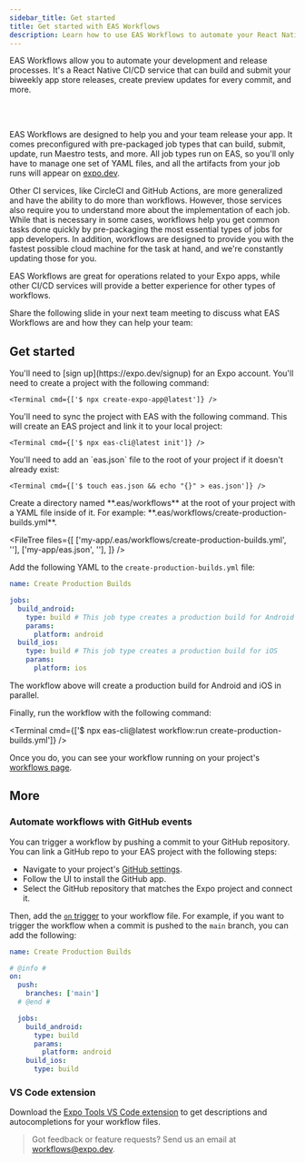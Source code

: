 ```yaml
---
sidebar_title: Get started
title: Get started with EAS Workflows
description: Learn how to use EAS Workflows to automate your React Native CI/CD development and release processes.
---
```



EAS Workflows allow you to automate your development and release processes. It's a React Native CI/CD service that can build and submit your biweekly app store releases, create preview updates for every commit, and more.

<VideoBoxLink
  videoId="OJ2u9tQCpr4"
  title="Watch: Get Started with EAS Workflows"
  description="Learn how to automate some of the most common processes that every app development team must tackle: creating development builds, publishing preview updates, and deploying to production."
/>

<br />
<br />

<Collapsible summary="How do workflows compare to other CI services?">

EAS Workflows are designed to help you and your team release your app. It comes preconfigured with pre-packaged job types that can build, submit, update, run Maestro tests, and more. All job types run on EAS, so you'll only have to manage one set of YAML files, and all the artifacts from your job runs will appear on [expo.dev](https://expo.dev/).

Other CI services, like CircleCI and GitHub Actions, are more generalized and have the ability to do more than workflows. However, those services also require you to understand more about the implementation of each job. While that is necessary in some cases, workflows help you get common tasks done quickly by pre-packaging the most essential types of jobs for app developers. In addition, workflows are designed to provide you with the fastest possible cloud machine for the task at hand, and we're constantly updating those for you.

EAS Workflows are great for operations related to your Expo apps, while other CI/CD services will provide a better experience for other types of workflows.

</Collapsible>

<Collapsible summary="Considering Workflows? Share the following slide in your next team meeting">
Share the following slide in your next team meeting to discuss what EAS Workflows are and how they can help your team:

<DownloadSlide
  title="EAS Workflows CI/CD sync slide"
  description="Learn the benefits of using EAS Workflows to automate your CI/CD processes."
  imageUrl="/static/images/eas-workflows/eas-worfklows-slide.png"
/>
</Collapsible>

## Get started

<Prerequisites numberOfRequirements={4}>
  <Requirement number={1} title="Sign up for an Expo account">
    You'll need to [sign up](https://expo.dev/signup) for an Expo account.
  </Requirement>
  <Requirement number={2} title="Create a project">
    You'll need to create a project with the following command:

    <Terminal cmd={['$ npx create-expo-app@latest']} />

  </Requirement>
  <Requirement number={3} title="Sync the project with EAS">
    You'll need to sync the project with EAS with the following command. This will create an EAS project and link it to your local project:

    <Terminal cmd={['$ npx eas-cli@latest init']} />

  </Requirement>
  <Requirement number={4} title="Add eas.json">
    You'll need to add an `eas.json` file to the root of your project if it doesn't already exist:

    <Terminal cmd={['$ touch eas.json && echo "{}" > eas.json']} />

  </Requirement>
</Prerequisites>

<Step label="1">
  Create a directory named **.eas/workflows** at the root of your project with a YAML file inside of
  it. For example: **.eas/workflows/create-production-builds.yml**.

  <FileTree
  files={[
    ['my-app/.eas/workflows/create-production-builds.yml', ''],
    ['my-app/eas.json', ''],
  ]}
/>
</Step>

<Step label="2">

Add the following YAML to the `create-production-builds.yml` file:

```yaml .eas/workflows/create-production-builds.yml
name: Create Production Builds

jobs:
  build_android:
    type: build # This job type creates a production build for Android
    params:
      platform: android
  build_ios:
    type: build # This job type creates a production build for iOS
    params:
      platform: ios
```

The workflow above will create a production build for Android and iOS in parallel.

</Step>

<Step label="3">

Finally, run the workflow with the following command:

<Terminal cmd={['$ npx eas-cli@latest workflow:run create-production-builds.yml']} />

Once you do, you can see your workflow running on your project's [workflows page](https://expo.dev/accounts/[account]/projects/[projectName]/workflows).

</Step>

## More

### Automate workflows with GitHub events

You can trigger a workflow by pushing a commit to your GitHub repository. You can link a GitHub repo to your EAS project with the following steps:

- Navigate to your project's [GitHub settings](https://expo.dev/accounts/%5Baccount%5D/projects/%5BprojectName%5D/github).
- Follow the UI to install the GitHub app.
- Select the GitHub repository that matches the Expo project and connect it.

Then, add the [`on` trigger](/eas/workflows/syntax/#on) to your workflow file. For example, if you want to trigger the workflow when a commit is pushed to the `main` branch, you can add the following:

```yaml .eas/workflows/create-production-builds.yml
name: Create Production Builds

# @info #
on:
  push:
    branches: ['main']
  # @end #

  jobs:
    build_android:
      type: build
      params:
        platform: android
    build_ios:
      type: build
```

### VS Code extension

Download the [Expo Tools VS Code extension](https://marketplace.visualstudio.com/items?itemName=expo.vscode-expo-tools) to get descriptions and autocompletions for your workflow files.

> Got feedback or feature requests? Send us an email at workflows@expo.dev.
